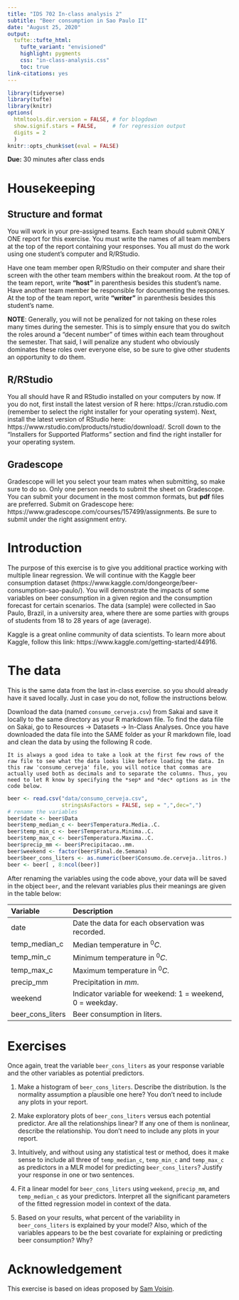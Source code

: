 ```yaml
---
title: "IDS 702 In-class analysis 2"
subtitle: "Beer consumption in Sao Paulo II"
date: "August 25, 2020"
output: 
  tufte::tufte_html:
    tufte_variant: "envisioned"
    highlight: pygments
    css: "in-class-analysis.css"
    toc: true
link-citations: yes
---
```


```r
library(tidyverse)
library(tufte)
library(knitr)
options(
  htmltools.dir.version = FALSE, # for blogdown
  show.signif.stars = FALSE,     # for regression output
  digits = 2
  )
knitr::opts_chunk$set(eval = FALSE)
```


**Due:** 30 minutes after class ends



# Housekeeping
## Structure and format
You will work in your pre-assigned teams. Each team should submit ONLY ONE report for this exercise. You must write the names of all team members at the top of the report containing your responses. You all must do the work using one student's computer and R/RStudio. 

Have one team member open R/RStudio on their computer and share their screen with the other team members within the breakout room. At the top of the team report, write **"host"** in parenthesis besides this student's name. Have another team member be responsible for documenting the responses. At the top of the team report, write **"writer"** in parenthesis besides this student's name. 

**NOTE**: Generally, you will not be penalized for not taking on these roles many times during the semester. This is to simply ensure that you do switch the roles around a "decent number" of times within each team throughout the semester. That said, I will penalize any student who obviously dominates these roles over everyone else, so be sure to give other students an opportunity to do them.

## R/RStudio
You all should have R and RStudio installed on your computers by now. If you do not, first install the latest version of R here: https://cran.rstudio.com (remember to select the right installer for your operating system). Next, install the latest version of RStudio here: https://www.rstudio.com/products/rstudio/download/. Scroll down to the "Installers for Supported Platforms" section and find the right installer for your operating system.


## Gradescope
Gradescope will let you select your team mates when submitting, so make sure to do so. Only one person needs to submit the sheet on Gradescope. You can submit your document in the most common formats, but **pdf** files are preferred. Submit on Gradescope here: https://www.gradescope.com/courses/157499/assignments. Be sure to submit under the right assignment entry.



# Introduction
The purpose of this exercise is to give you additional practice working with multiple linear regression. We will continue with the Kaggle beer consumption dataset (https://www.kaggle.com/dongeorge/beer-consumption-sao-paulo/). You will demonstrate the impacts of some variables on beer consumption in a given region and the consumption forecast for certain scenarios. The data (sample) were collected in Sao Paulo, Brazil, in a university area, where there are some parties with groups of students from 18 to 28 years of age (average).

Kaggle is a great online community of data scientists. To learn more about Kaggle, follow this link: https://www.kaggle.com/getting-started/44916.



# The data
This is the same data from the last in-class exercise. so you should already have it saved locally. Just in case you do not, follow the instructions below.

Download the data (named `consumo_cerveja.csv`) from Sakai and save it locally to the same directory as your R markdown file. To find the data file on Sakai, go to Resources $\rightarrow$ Datasets $\rightarrow$ In-Class Analyses. Once you have downloaded the data file into the SAME folder as your R markdown file, load and clean the data by using the following R code.

```marginfigure
It is always a good idea to take a look at the first few rows of the raw file to see what the data looks like before loading the data. In this raw 'consumo_cerveja' file, you will notice that commas are actually used both as decimals and to separate the columns. Thus, you need to let R know by specifying the *sep* and *dec* options as in the code below.
```

```r
beer <- read.csv("data/consumo_cerveja.csv",
                 stringsAsFactors = FALSE, sep = ",",dec=",")
# rename the variables
beer$date <- beer$Data
beer$temp_median_c <- beer$Temperatura.Media..C.
beer$temp_min_c <- beer$Temperatura.Minima..C.
beer$temp_max_c <- beer$Temperatura.Maxima..C.
beer$precip_mm <- beer$Precipitacao..mm.
beer$weekend <- factor(beer$Final.de.Semana)
beer$beer_cons_liters <- as.numeric(beer$Consumo.de.cerveja..litros.)
beer <- beer[ , 8:ncol(beer)]
```

After renaming the variables using the code above, your data will be saved in the object `beer`, and the relevant variables plus their meanings are given in the table below:

Variable    | Description
:------------- | :------------ 
date | Date the data for each observation was recorded.
temp_median_c | Median temperature in $^0C$.
temp_min_c | Minimum temperature in $^0C$.
temp_max_c | Maximum temperature in $^0C$.
precip_mm  | Precipitation in $mm$.
weekend | Indicator variable for weekend: 1 = weekend, 0 = weekday.
beer_cons_liters | Beer consumption in liters.


# Exercises
Once again, treat the variable `beer_cons_liters` as your response variable and the other variables as potential predictors.

1. Make a histogram of `beer_cons_liters`. Describe the distribution. Is the normality assumption a plausible one here? You don't need to include any plots in your report.

2. Make exploratory plots of `beer_cons_liters` versus each potential predictor. Are all the relationships linear? If any one of them is nonlinear, describe the relationship. You don't need to include any plots in your report.

3. Intuitively, and without using any statistical test or method, does it make sense to include all three of `temp_median_c`, `temp_min_c` and `temp_max_c` as predictors in a MLR model for predicting `beer_cons_liters`? Justify your response in one or two sentences.

4. Fit a linear model for `beer_cons_liters` using `weekend`, `precip_mm`, and `temp_median_c` as your predictors. Interpret all the significant parameters of the fitted regression model in context of the data. 

5. Based on your results, what percent of the variability in `beer_cons_liters` is explained by your model? Also, which of the variables appears to be the best covariate for explaining or predicting beer consumption? Why?



# Acknowledgement

This exercise is based on ideas proposed by [Sam Voisin](https://stat.duke.edu/people/sam-voisin).



